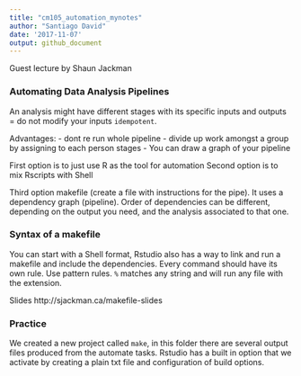 ```yaml
---
title: "cm105_automation_mynotes"
author: "Santiago David"
date: '2017-11-07'
output: github_document
---
```


Guest lecture by Shaun Jackman

### Automating Data Analysis Pipelines

An analysis might have different stages with its specific inputs and outputs = do not modify your inputs `idempotent`.

Advantages:
- dont re run whole pipeline
- divide up work amongst a group by assigning to each person stages
- You can draw a graph of your pipeline

First option is to just use R as the tool for automation
Second option is to mix Rscripts with Shell

Third option makefile (create a file with instructions for the pipe). It uses a dependency graph (pipeline). Order of dependencies can be different, depending on the output you need, and the analysis associated to that one.

### Syntax of a makefile
You can start with a Shell format, Rstudio also has a way to link and run a makefile and include the dependencies.
Every command should have its own rule.
Use pattern rules. `%` matches any string and will run any file with the extension.

Slides http://sjackman.ca/makefile-slides

### Practice
We created a new project called `make`, in this folder there are several output files produced from the automate tasks.
Rstudio has a built in option that we activate by creating a plain txt file and configuration of build options.

